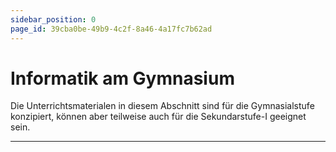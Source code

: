 ```yaml
---
sidebar_position: 0
page_id: 39cba0be-49b9-4c2f-8a46-4a17fc7b62ad
---
```


# Informatik am Gymnasium

Die Unterrichtsmaterialen in diesem Abschnitt sind für die Gymnasialstufe konzipiert, können aber teilweise auch für die Sekundarstufe-I geeignet sein.

---
